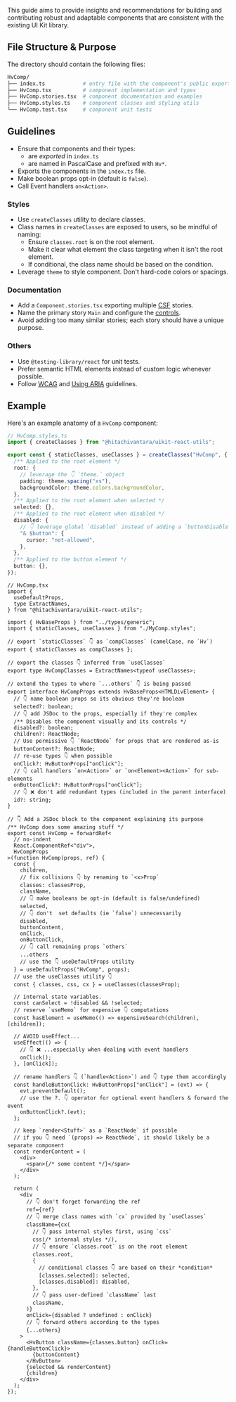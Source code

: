
<Meta title="Overview/Community/Component Guidelines" />

<Title>Component Guidelines</Title>

This guide aims to provide insights and recommendations for building and contributing
robust and adaptable components that are consistent with the existing UI Kit library.

## File Structure & Purpose

The directory should contain the following files:

```sh
HvComp/
├── index.ts            # entry file with the component's public exports
├── HvComp.tsx          # component implementation and types
├── HvComp.stories.tsx  # component documentation and examples
├── HvComp.styles.ts    # component classes and styling utils
└── HvComp.test.tsx     # component unit tests
```

## Guidelines

- Ensure that components and their types:
  - are _exported_ in `index.ts`
  - are named in PascalCase and prefixed with `Hv*`.
- Exports the components in the `index.ts` file.
- Make boolean props opt-in (default is `false`).
- Call Event handlers `on<Action>`.

### Styles

- Use `createClasses` utility to declare classes.
- Class names in `createClasses` are exposed to users, so be mindful of naming:
  - Ensure `classes.root` is on the root element.
  - Make it clear what element the class targeting when it isn't the root element.
  - If conditional, the class name should be based on the condition.
- Leverage `theme` to style component. Don't hard-code colors or spacings.

### Documentation

- Add a `Component.stories.tsx` exporting multiple [CSF](https://storybook.js.org/docs/react/api/csf) stories.
- Name the primary story `Main` and configure the [controls](https://storybook.js.org/docs/react/essentials/controls).
- Avoid adding too many similar stories; each story should have a unique purpose.

### Others

- Use `@testing-library/react` for unit tests.
- Prefer semantic HTML elements instead of custom logic whenever possible.
- Follow [WCAG](https://www.w3.org/TR/WCAG21/) and [Using ARIA](https://www.w3.org/TR/using-aria/) guidelines.

## Example

Here's an example anatomy of a `HvComp` component:

```ts
// HvComp.styles.ts
import { createClasses } from "@hitachivantara/uikit-react-utils";

export const { staticClasses, useClasses } = createClasses("HvComp", {
  /** Applied to the root element */
  root: {
    // leverage the 👇 `theme.` object
    padding: theme.spacing("xs"),
    backgroundColor: theme.colors.backgroundColor,
  },
  /** Applied to the root element when selected */
  selected: {},
  /** Applied to the root element when disabled */
  disabled: {
    // 👇 leverage global `disabled` instead of adding a `buttonDisabled`
    "& $button": {
      cursor: "not-allowed",
    },
  },
  /** Applied to the button element */
  button: {},
});
```

```tsx
// HvComp.tsx
import {
  useDefaultProps,
  type ExtractNames,
} from "@hitachivantara/uikit-react-utils";

import { HvBaseProps } from "../types/generic";
import { staticClasses, useClasses } from "./MyComp.styles";

// export `staticClasses` 👇 as `compClasses` (camelCase, no `Hv`)
export { staticClasses as compClasses };

// export the classes 👇 inferred from `useClasses`
export type HvCompClasses = ExtractNames<typeof useClasses>;

// extend the types to where `...others` 👇 is being passed
export interface HvCompProps extends HvBaseProps<HTMLDivElement> {
  // 👇 name boolean props so its obvious they're boolean
  selected?: boolean;
  // 👇 add JSDoc to the props, especially if they're complex
  /** Disables the component visually and its controls */
  disabled?: boolean;
  children?: ReactNode;
  // Use permissive 👇 `ReactNode` for props that are rendered as-is
  buttonContent?: ReactNode;
  // re-use types 👇 when possible
  onClick?: HvButtonProps["onClick"];
  // 👇 call handlers `on<Action>` or `on<Element><Action>` for sub-elements
  onButtonClick?: HvButtonProps["onClick"];
  // 👇 ❌ don't add redundant types (included in the parent interface)
  id?: string;
}

// 👇 Add a JSDoc block to the component explaining its purpose
/** HvComp does some amazing stuff */
export const HvComp = forwardRef<
  // no-indent
  React.ComponentRef<"div">,
  HvCompProps
>(function HvComp(props, ref) {
  const {
    children,
    // fix collisions 👇 by renaming to `<x>Prop`
    classes: classesProp,
    className,
    // 👇 make booleans be opt-in (default is false/undefined)
    selected,
    // 👇 don't  set defaults (ie `false`) unnecessarily
    disabled,
    buttonContent,
    onClick,
    onButtonClick,
    // 👇 call remaining props `others`
    ...others
    // use the 👇 useDefaultProps utility
  } = useDefaultProps("HvComp", props);
  // use the useClasses utility 👇
  const { classes, css, cx } = useClasses(classesProp);

  // internal state variables.
  const canSelect = !disabled && !selected;
  // reserve `useMemo` for expensive 👇 computations
  const hasElement = useMemo(() => expensiveSearch(children), [children]);

  // AVOID useEffect...
  useEffect(() => {
    // 👇 ❌ ...especially when dealing with event handlers
    onClick();
  }, [onClick]);

  // rename handlers 👇 (`handle<Action>`) and 👇 type them accordingly
  const handleButtonClick: HvButtonProps["onClick"] = (evt) => {
    evt.preventDefault();
    // use the ?. 👇 operator for optional event handlers & forward the event
    onButtonClick?.(evt);
  };

  // keep `render<Stuff>` as a `ReactNode` if possible
  // if you 👇 need `(props) => ReactNode`, it should likely be a separate component
  const renderContent = (
    <div>
      <span>{/* some content */}</span>
    </div>
  );

  return (
    <div
      // 👇 don't forget forwarding the ref
      ref={ref}
      // 👇 merge class names with `cx` provided by `useClasses`
      className={cx(
        // 👇 pass internal styles first, using `css`
        css(/* internal styles */),
        // 👇 ensure `classes.root` is on the root element
        classes.root,
        {
          // conditional classes 👇 are based on their *condition*
          [classes.selected]: selected,
          [classes.disabled]: disabled,
        },
        // 👇 pass user-defined `className` last
        className,
      )}
      onClick={disabled ? undefined : onClick}
      // 👇 forward others according to the types
      {...others}
    >
      <HvButton className={classes.button} onClick={handleButtonClick}>
        {buttonContent}
      </HvButton>
      {selected && renderContent}
      {children}
    </div>
  );
});
```
